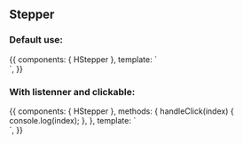
<Meta title="Design System/Molecules/Stepper" component={HStepper} />

## Stepper

### Default use:

<Canvas>
  <Story name="Default use">
    {{
      components: { HStepper },
      template: `
          <div>
            <h-stepper :currentActive="2" :items="['Default use', 'Example', 'other']" />
          </div>
        `,
    }}
  </Story>
</Canvas>

### With listenner and clickable:

<Canvas>
  <Story name="With listenner and clickable">
    {{
      components: { HStepper },
      methods: {
        handleClick(index) {
          console.log(index);
        },
      },
      template: `
          <div>
            <h-stepper :currentActive="2" :items="['Default use', 'Example', 'other']" @click="handleClick" :isClickable="true" />
          </div>
        `,
    }}
  </Story>
</Canvas>

<ArgsTable of={HStepper} />
